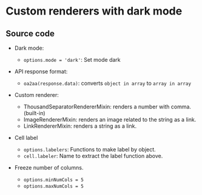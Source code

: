 
# Custom renderers with dark mode

<Case />

## Source code

<GitHubViewer url="https://github.com/walkframe/docs.walkframe.com/blob/main/pages/gridsheet/Examples/Case2.tsx" />


- Dark mode:

  - ``options.mode = 'dark'``: Set mode dark

- API response format:

  - ``oa2aa(response.data)``: converts ``object in array`` to ``array in array``

- Custom renderer:

  - ThousandSeparatorRendererMixin: renders a number with comma. (built-in)
  - ImageRendererMixin: renders an image related to the string as a link.
  - LinkRendererMixin: renders a string as a link.

- Cell label

  - ``options.labelers``: Functions to make label by object.
  - ``cell.labeler``: Name to extract the label function above.

- Freeze number of columns.

  - ``options.minNumCols = 5``
  - ``options.maxNumCols = 5``

